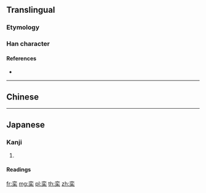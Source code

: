 {{character info/new}}
{{also|欒}}
==Translingual==

===Etymology===
{{Han simp|欒|f=䜌|t=亦}}

===Han character===
{{Han char|rn=75|rad=木|as=06|sn=10|four=|canj=YCD|ids=⿱亦木}}

====References====
* {{Han ref|kx=0524.130|dkj=14751|dj=0913.010|hdz=21205.030|uh=683E|ud=26686}}

----

==Chinese==
{{zh-see|欒}}

----

==Japanese==

===Kanji===
{{ja-kanji|grade=|rs=木19|style=s|kyu=欒}}

# {{defn|lang=ja|sort=木06}}

====Readings====
{{ja-readings
|goon=[[らん]] (ran)
|kanon=[[らん]] (ran)
|kun=[[おうち]] (ouchi), [[ひじき]] (hijiki), [[まどか]] (madoka)}}

[[fr:栾]]
[[mg:栾]]
[[pl:栾]]
[[th:栾]]
[[zh:栾]]